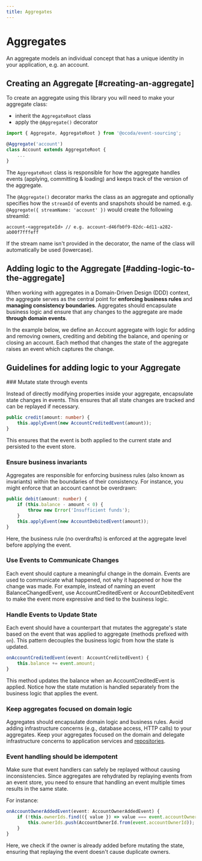 ```yaml
---
title: Aggregates
---
```



# Aggregates
 
An aggregate models an individual concept that has a unique identity in your application, e.g. an account.

## Creating an Aggregate [#creating-an-aggregate]
To create an aggregate using this library you will need to make your aggregate class:
- inherit the `AggregateRoot` class
- apply the `@Aggregate()` decorator

```typescript {3-4}
import { Aggregate, AggregateRoot } from '@ocoda/event-sourcing';

@Aggregate('account')
class Account extends AggregateRoot {
    ...
}
```

The `AggregateRoot` class is responsible for how the aggregate handles events (applying, committing & loading) and keeps track of the version of the aggregate.

The `@Aggregate()` decorator marks the class as an aggregate and optionally specifies how the `streamId` of events and snapshots should be named.
e.g. `@Aggregate({ streamName: 'account' })` would create the following streamId:
```shell
account-<aggregateId> // e.g. account-d46fb0f9-02dc-4d11-a282-ab00f7fffeff
```
If the stream name isn't provided in the decorator, the name of the class will automatically be used (lowercase).

## Adding logic to the Aggregate [#adding-logic-to-the-aggregate]

When working with aggregates in a Domain-Driven Design (DDD) context, the aggregate serves as the central point for **enforcing business rules** and **managing consistency boundaries**. Aggregates should encapsulate business logic and ensure that any changes to the aggregate are made **through domain events**.

In the example below, we define an Account aggregate with logic for adding and removing owners, crediting and debiting the balance, and opening or closing an account. Each method that changes the state of the aggregate raises an event which captures the change.

## Guidelines for adding logic to your Aggregate

<Steps>
### Mutate state through events

Instead of directly modifying properties inside your aggregate, encapsulate state changes in events. This ensures that all state changes are tracked and can be replayed if necessary.

```typescript {2}
public credit(amount: number) {
    this.applyEvent(new AccountCreditedEvent(amount));
}
```

This ensures that the event is both applied to the current state and persisted to the event store.

### Ensure business invariants

Aggregates are responsible for enforcing business rules (also known as invariants) within the boundaries of their consistency. For instance, you might enforce that an account cannot be overdrawn:

```typescript {2-4}
public debit(amount: number) {
    if (this.balance - amount < 0) {
        throw new Error('Insufficient funds');
    }
    this.applyEvent(new AccountDebitedEvent(amount));
}
```

Here, the business rule (no overdrafts) is enforced at the aggregate level before applying the event.

### Use Events to Communicate Changes

Each event should capture a meaningful change in the domain. Events are used to communicate what happened, not why it happened or how the change was made. For example, instead of naming an event BalanceChangedEvent, use AccountCreditedEvent or AccountDebitedEvent to make the event more expressive and tied to the business logic.

### Handle Events to Update State

Each event should have a counterpart that mutates the aggregate's state based on the event that was applied to aggregate (methods prefixed with `on`). This pattern decouples the business logic from how the state is updated.

```typescript
onAccountCreditedEvent(event: AccountCreditedEvent) {
    this.balance += event.amount;
}
```

This method updates the balance when an AccountCreditedEvent is applied. Notice how the state mutation is handled separately from the business logic that applies the event.

### Keep aggregates focused on domain logic

Aggregates should encapsulate domain logic and business rules. Avoid adding infrastructure concerns (e.g., database access, HTTP calls) to your aggregates. Keep your aggregates focused on the domain and delegate infrastructure concerns to application services and [repositories](/start/repositories).

### Event handling should be idempotent

Make sure that event handlers can safely be replayed without causing inconsistencies. Since aggregates are rehydrated by replaying events from an event store, you need to ensure that handling an event multiple times results in the same state.

For instance:
```typescript
onAccountOwnerAddedEvent(event: AccountOwnerAddedEvent) {
    if (!this.ownerIds.find(({ value }) => value === event.accountOwnerId)) {
        this.ownerIds.push(AccountOwnerId.from(event.accountOwnerId));
    }
}
```

Here, we check if the owner is already added before mutating the state, ensuring that replaying the event doesn't cause duplicate owners.
</Steps>